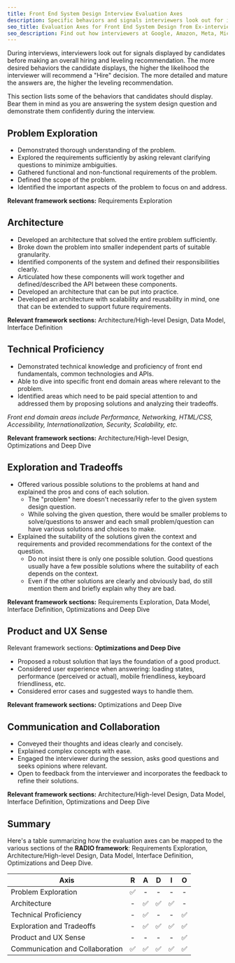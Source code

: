 ```yaml
---
title: Front End System Design Interview Evaluation Axes
description: Specific behaviors and signals interviewers look out for in front end system design interviews.
seo_title: Evaluation Axes for Front End System Design from Ex-interviewers
seo_description: Find out how interviewers at Google, Amazon, Meta, Microsoft and other tech companies evaluate you for front end system design interviews
---
```


During interviews, interviewers look out for signals displayed by candidates before making an overall hiring and leveling recommendation. The more desired behaviors the candidate displays, the higher the likelihood the interviewer will recommend a "Hire" decision. The more detailed and mature the answers are, the higher the leveling recommendation.

This section lists some of the behaviors that candidates should display. Bear them in mind as you are answering the system design question and demonstrate them confidently during the interview.

## Problem Exploration

-   Demonstrated thorough understanding of the problem.
-   Explored the requirements sufficiently by asking relevant clarifying questions to minimize ambiguities.
-   Gathered functional and non-functional requirements of the problem.
-   Defined the scope of the problem.
-   Identified the important aspects of the problem to focus on and address.

<div className="mt-6 space-x-1 space-y-1 text-xs">
  <strong className="font-medium">Relevant framework sections:</strong>
  Requirements Exploration
</div>

## Architecture

-   Developed an architecture that solved the entire problem sufficiently.
-   Broke down the problem into smaller independent parts of suitable granularity.
-   Identified components of the system and defined their responsibilities clearly.
-   Articulated how these components will work together and defined/described the API between these components.
-   Developed an architecture that can be put into practice.
-   Developed an architecture with scalability and reusability in mind, one that can be extended to support future requirements.

<div className="mt-6 space-x-1 space-y-1 text-xs">
  <strong className="font-medium">Relevant framework sections:</strong>
  Architecture/High-level Design, Data Model, Interface Definition
</div>

## Technical Proficiency

-   Demonstrated technical knowledge and proficiency of front end fundamentals, common technologies and APIs.
-   Able to dive into specific front end domain areas where relevant to the problem.
-   Identified areas which need to be paid special attention to and addressed them by proposing solutions and analyzing their tradeoffs.

_Front end domain areas include Performance, Networking, HTML/CSS, Accessibility, Internationalization, Security, Scalability, etc._

<div className="mt-6 space-x-1 space-y-1 text-xs">
  <strong className="font-medium">Relevant framework sections:</strong>
  Architecture/High-level Design, Optimizations and Deep Dive
</div>

## Exploration and Tradeoffs

-   Offered various possible solutions to the problems at hand and explained the pros and cons of each solution.
    -   The "problem" here doesn't necessarily refer to the given system design question.
    -   While solving the given question, there would be smaller problems to solve/questions to answer and each small problem/question can have various solutions and choices to make.
-   Explained the suitability of the solutions given the context and requirements and provided recommendations for the context of the question.
    -   Do not insist there is only one possible solution. Good questions usually have a few possible solutions where the suitability of each depends on the context.
    -   Even if the other solutions are clearly and obviously bad, do still mention them and briefly explain why they are bad.

<div className="mt-6 space-x-1 space-y-1 text-xs">
  <strong className="font-medium">Relevant framework sections:</strong>
  Requirements Exploration, Data Model, Interface Definition, Optimizations and Deep
  Dive
</div>

## Product and UX Sense

Relevant framework sections: **Optimizations and Deep Dive**

-   Proposed a robust solution that lays the foundation of a good product.
-   Considered user experience when answering: loading states, performance (perceived or actual), mobile friendliness, keyboard friendliness, etc.
-   Considered error cases and suggested ways to handle them.

<div className="mt-6 space-x-1 space-y-1 text-xs">
  <strong className="font-medium">Relevant framework sections:</strong>
  Optimizations and Deep Dive
</div>

## Communication and Collaboration

-   Conveyed their thoughts and ideas clearly and concisely.
-   Explained complex concepts with ease.
-   Engaged the interviewer during the session, asks good questions and seeks opinions where relevant.
-   Open to feedback from the interviewer and incorporates the feedback to refine their solutions.

<div className="mt-6 space-x-1 space-y-1 text-xs">
  <strong className="font-medium">Relevant framework sections:</strong>
  Architecture/High-level Design, Data Model, Interface Definition, Optimizations
  and Deep Dive
</div>

## Summary

Here's a table summarizing how the evaluation axes can be mapped to the various sections of the **RADIO framework**: Requirements Exploration, Architecture/High-level Design, Data Model, Interface Definition, Optimizations and Deep Dive.

| Axis                            |  R  |  A  |  D  |  I  |  O  |
| ------------------------------- | :-: | :-: | :-: | :-: | :-: |
| Problem Exploration             |  ✅  |  -  |  -  |  -  |  -  |
| Architecture                    |  -  |  ✅  |  ✅  |  ✅  |  -  |
| Technical Proficiency           |  -  |  ✅  |  -  |  -  |  ✅  |
| Exploration and Tradeoffs       |  -  |  ✅  |  ✅  |  ✅  |  ✅  |
| Product and UX Sense            |  -  |  -  |  -  |  -  |  ✅  |
| Communication and Collaboration |  ✅  |  ✅  |  ✅  |  ✅  |  ✅  |
